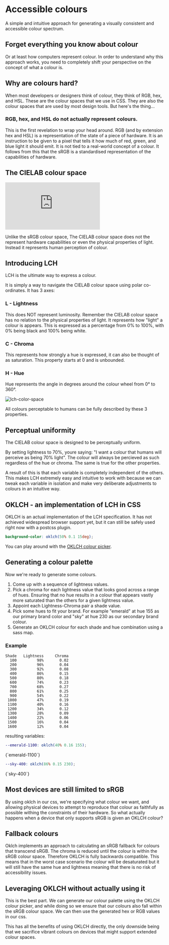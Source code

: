 # Accessible colours

<span className="mx-auto block max-w-xl text-center">
  A simple and intuitive approach for generating a visually consistent and
  accessible colour spectrum.
</span>

<Palette className="mt-8" />

## Forget everything you know about colour

Or at least how computers represent colour. In order to understand why this approach works, you need to completely shift your perspective on the concept of what a colour is.

## Why are colours hard?

When most developers or designers think of colour, they think of RGB, hex, and HSL. These are the colour spaces that we use in CSS. They are also the colour spaces that are used by most design tools. But here's the thing...

### RGB, hex, and HSL do not actually represent colours.

This is the first revelation to wrap your head around. RGB (and by extension hex and HSL) is a representation of the state of a piece of hardware. It is an instruction to be given to a pixel that tells it how much of red, green, and blue light it should emit. It is not tied to a real-world concept of a colour. It follows from this that the sRGB is a standardised representation of the capabilities of hardware.

## The CIELAB colour space

<Embed
  src="https://upload.wikimedia.org/wikipedia/commons/transcoded/a/a9/Visible_gamut_within_CIELCHab_color_space_D65_whitepoint_mesh.webm/Visible_gamut_within_CIELCHab_color_space_D65_whitepoint_mesh.webm.480p.vp9.webm"
  width="full"
  aspect="video"
/>

Unlike the sRGB colour space, The CIELAB colour space does not the represent hardware capabilities or even the physical properties of light. Instead it represents human perception of colour.

## Introducing LCH

LCH is the ultimate way to express a colour.

It is simply a way to navigate the CIELAB colour space using polar co-ordinates. It has 3 axes:

### L - Lightness

This does NOT represent luminosity. Remember the CIELAB colour space has no relation to the physical properties of light. It represents how "light" a colour is appears. This is expressed as a percentage from 0% to 100%, with 0% being black and 100% being white.

### C - Chroma

This represents how strongly a hue is expressed, it can also be thought of as saturation. This property starts at 0 and is unbounded.

### H - Hue

Hue represents the angle in degrees around the colour wheel from 0° to 360°.

![lch-color-space](/media/lch-color-space.jpg)

All colours perceptable to humans can be fully described by these 3 properties.

## Perceptual uniformity

The CIELAB colour space is designed to be perceptually uniform.

By setting lightness to 70%, youre saying: "I want a colour that humans will perceive as being 70% light". The colour will always be percieved as such regardless of the hue or chroma. The same is true for the other properties.

A result of this is that each variable is completely independent of the others. This makes LCH extremely easy and intuitive to work with because we can tweak each variable in isolation and make very deliberate adjustments to colours in an intuitive way.

## OKLCH - an implementation of LCH in CSS

OKLCH is an actual implementation of the LCH specification. It has not achieved widespread browser support yet, but it can still be safely used right now with a postcss plugin.

```scss
background-color: oklch(50% 0.1 15deg);
```

You can play around with the [OKLCH colour picker](https://oklch.com/).

## Generating a colour palette

Now we're ready to generate some colours.

1. Come up with a sequence of lightness values.
1. Pick a chroma for each lightness value that looks good across a range of hues. Ensuring that no hue results in a colour that appears vastly more saturated than the others for a given lightness value.
1. Appoint each Lightness-Chroma pair a shade value.
1. Pick some hues to fit your brand. For example "emerald" at hue 155 as our primary brand color and "sky" at hue 230 as our secondary brand colour.
1. Generate an OKLCH colour for each shade and hue combination using a sass map.

### Example

```
Shade   Lightness     Chroma
  100         98%       0.02
  200         96%       0.04
  300         92%       0.08
  400         86%       0.15
  500         80%       0.18
  600         74%       0.23
  700         68%       0.27
  800         61%       0.25
  900         54%       0.22
 1000         47%       0.19
 1100         40%       0.16
 1200         34%       0.12
 1300         28%       0.09
 1400         22%       0.06
 1500         16%       0.04
 1600         12%       0.04
```

resulting variables:

```scss
--emerald-1100: oklch(40% 0.16 155);
```

<div className="mt-4 grow rounded-md bg-success-1100 p-4 text-white">
  {`emerald-1100`}
</div>

```scss
--sky-400: oklch(86% 0.15 230);
```

<div className="mt-4 grow rounded-md bg-info-400 p-4 text-black">{`sky-400`}</div>

## Most devices are still limited to sRGB

By using oklch in our css, we're specifying what colour we want, and allowing physical devices to attempt to reproduce that colour as faithfully as possible withing the constraints of their hardware. So what actually happens when a device that only supports sRGB is given an OKLCH colour?

## Fallback colours

Oklch implements an approach to calculating an sRGB fallback for colours that transcend sRGB. The chroma is reduced until the colour is within the sRGB colour space. Therefore OKLCH is fully backwards compatible. This means that in the worst case scenario the colour will be desaturated but it will still have the same hue and lightness meaning that there is no risk of accessibility issues.

## Leveraging OKLCH without actually using it

This is the best part. We can generate our colour palette using the OKLCH colour picker, and while doing so we ensure that our colours also fall within the sRGB colour space. We can then use the generated hex or RGB values in our css.

This has all the benefits of using OKLCH directly, the only downside being that we sacrifice vibrant colours on devices that might support extended colour spaces.

```

```
